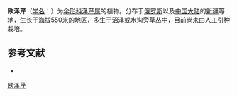 {{NoteTA|G1=LS}}
{{Speciesbox
| name = 欧泽芹
| status = 
| status_system = 
| image = Sium latifolium Prague 2012 1.jpg
| genus = Sium
| species = latifolium
| authority = L.
}}

'''欧泽芹'''（[[学名|学名]]：{{lang|la|''Sium latifolium''}}）为[[伞形科|伞形科]][[泽芹属|泽芹属]]的植物。分布于[[俄罗斯|俄罗斯]]以及[[中国大陆|中国大陆]]的[[新疆|新疆]]等地，生长于海拔550米的地区，多生于沼泽或水沟旁草丛中，目前尚未由人工引种栽培。

== 参考文献 ==
<div class="references-small">
* {{cite web| url =http://www.bioinfo.cn/db05/KmzwSpecies.php?action=view&id=23013| title =欧泽芹| work =《中国高等植物数据库全库》| publisher =中国科学院微生物研究所| author =昆明植物研究所| accessdate =2009-02-25| deadurl =yes| archiveurl =https://web.archive.org/web/20160305054954/http://www.bioinfo.cn/db05/KmzwSpecies.php?action=view&id=23013| archivedate =2016-03-05}}
</div>
{{Taxonbar|from=Q905931}}

[[Category:泽芹属|欧泽芹]]


{{Apiales-stub}}